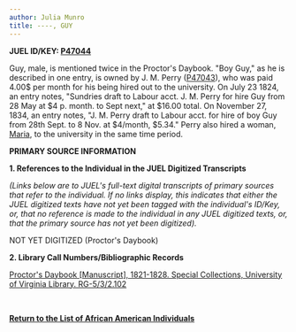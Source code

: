 ```yaml
---
author: Julia Munro
title: ----, GUY
---
```

**JUEL ID/KEY: [P47044](http://juel.iath.virginia.edu/public_person?person=47044 "P47044")[  
](http://juel.iath.virginia.edu/public_person?person=47002 "P47002")**

Guy, male, is mentioned twice in the Proctor's Daybook. "Boy Guy," as he is described in one entry, is owned by J. M. Perry ([P47043](http://juel.iath.virginia.edu/public_person?person=47043 "P47043")), who was paid 4.00$ per month for his being hired out to the university. On July 23 1824, an entry notes, "Sundries draft to Labour acct. J. M. Perry for hire Guy from 28 May at $4 p. month. to Sept next," at $16.00 total. On November 27, 1834, an entry notes, "J. M. Perry draft to Labour acct. for hire of boy Guy from 28th Sept. to 8 Nov. at $4/month, $5.34." Perry also hired a woman, [Maria](http://juel.iath.virginia.edu/node/456 "Maria"), to the university in the same time period.

**PRIMARY SOURCE INFORMATION** 

**1\. References to the Individual in the JUEL Digitized Transcripts**

_(Links below are to JUEL's full-text digital transcripts of primary sources that refer to the individual. If no links display, this indicates that either the JUEL digitized texts have not yet been tagged with the individual's ID/Key, or, that no reference is made to the individual in any JUEL digitized texts, or, that the primary source has not yet been digitized)._   

NOT YET DIGITIZED (Proctor's Daybook)

**2\. Library Call Numbers/Bibliographic Records**

[](http://search.lib.virginia.edu/catalog/u6371432)[Proctor's Daybook \[Manuscript\], 1821-1828. Special Collections, University of Virginia Library. RG-5/3/2.102](http://search.lib.virginia.edu/catalog/u6607353 "Proctor's Daybook")

 [](http://search.lib.virginia.edu/catalog/u6371432)

**[Return to the List of African American Individuals](http://juel.iath.virginia.edu/node/367 "Return to the List of African-American Individuals")**